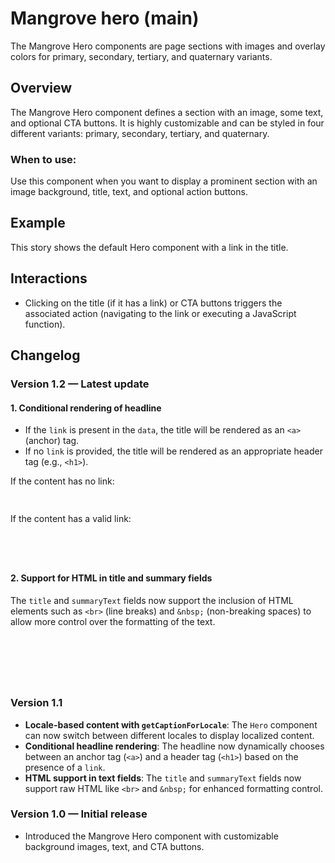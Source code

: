 
<Meta of={HeroStories} />

# Mangrove hero (main)

The Mangrove Hero components are page sections with images and overlay colors for primary, secondary, tertiary, and quaternary variants.

## Overview

The Mangrove Hero component defines a section with an image, some text, and optional CTA buttons. It is highly customizable and can be styled in four different variants: primary, secondary, tertiary, and quaternary.

### When to use:

Use this component when you want to display a prominent section with an image background, title, text, and optional action buttons.

## Example

This story shows the default Hero component with a link in the title.

<Canvas of={HeroStories.Default} meta={HeroStories} />

## Interactions

- Clicking on the title (if it has a link) or CTA buttons triggers the associated action (navigating to the link or executing a JavaScript function).

## Changelog

### Version 1.2 — Latest update

#### 1. Conditional rendering of headline

- If the `link` is present in the `data`, the title will be rendered as an `<a>` (anchor) tag.
- If no `link` is provided, the title will be rendered as an appropriate header tag (e.g., `<h1>`).

If the content has no link:

```jsx
<h1 class="text-xxl">Title without a link</h1>
```

If the content has a valid link:

```jsx
<a href="/#" class="text-xxl">
  Title with a link
</a>
```

#### 2. Support for HTML in title and summary fields

The `title` and `summaryText` fields now support the inclusion of HTML elements such as `<br>` (line breaks) and `&nbsp;` (non-breaking spaces) to allow more control over the formatting of the text.

```jsx
<span
  dangerouslySetInnerHTML={{
    __html: 'This is a title with a<br>&nbsp;line break',
  }}
/>
```

### Version 1.1

- **Locale-based content with `getCaptionForLocale`**: The `Hero` component can now switch between different locales to display localized content.
- **Conditional headline rendering**: The headline now dynamically chooses between an anchor tag (`<a>`) and a header tag (`<h1>`) based on the presence of a `link`.
- **HTML support in text fields**: The `title` and `summaryText` fields now support raw HTML like `<br>` and `&nbsp;` for enhanced formatting control.

### Version 1.0 — Initial release

- Introduced the Mangrove Hero component with customizable background images, text, and CTA buttons.
